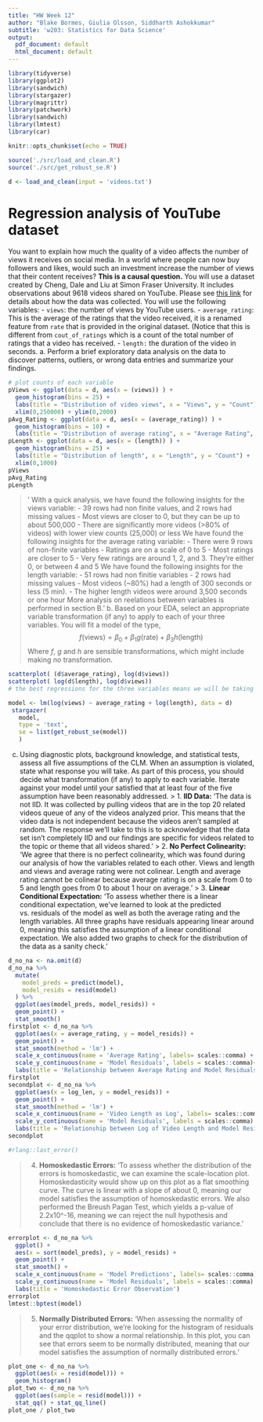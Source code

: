 ```yaml
---
title: "HW Week 12"
author: "Blake Bormes, Giulia Olsson, Siddharth Ashokkumar"
subtitle: 'w203: Statistics for Data Science'
output:
  pdf_document: default
  html_document: default
---
```

```r
library(tidyverse)
library(ggplot2)
library(sandwich)
library(stargazer)
library(magrittr)
library(patchwork)
library(sandwich)
library(lmtest)
library(car)
```
```r
knitr::opts_chunk$set(echo = TRUE)
```
```r
source('./src/load_and_clean.R')
source('./src/get_robust_se.R')
```
```r
d <- load_and_clean(input = 'videos.txt')
```
# Regression analysis of YouTube dataset
You want to explain how much the quality of a video affects the number of views it receives on social media. In a world where people can now buy followers and likes, would such an investment increase the number of views that their content receives?  **This is a causal question.**
You will use a dataset created by Cheng, Dale and Liu at Simon Fraser University.  It includes observations about 9618 videos shared on YouTube.  Please see [this link](http://netsg.cs.sfu.ca/youtubedata/) for details about how the data was collected.
You will use the following variables:
- `views`: the number of views by YouTube users.
- `average_rating`: This is the average of the ratings that the video received, it is a renamed feature from `rate` that is provided in the original dataset. (Notice that this is different from `cout_of_ratings` which is a count of the total number of ratings that a video has received.
- `length:` the duration of the video in seconds.
a. Perform a brief exploratory data analysis on the data to discover patterns, outliers, or wrong data entries and summarize your findings.
```r
# plot counts of each variable
pViews <- ggplot(data = d, aes(x = (views)) ) +
  geom_histogram(bins = 25) +
  labs(title = "Distribution of video views", x = "Views", y = "Count") +
  xlim(0,250000) + ylim(0,2000)
pAvg_Rating <- ggplot(data = d, aes(x = (average_rating)) ) +
  geom_histogram(bins = 10) +
  labs(title = "Distribution of average rating", x = "Average Rating", y = "Count")
pLength <- ggplot(data = d, aes(x = (length)) ) +
  geom_histogram(bins = 25) +
  labs(title = "Distribution of length", x = "Length", y = "Count") +
  xlim(0,1000)
pViews
pAvg_Rating
pLength
```
> '
With a quick analysis, we have found the following insights for the views variable:
- 39 rows had non finite values, and 2 rows had missing values
- Most views are closer to 0, but they can be up to about 500,000
- There are significantly more videos (>80% of videos) with lower view counts (25,000) or less
We have found the following insights for the average rating variable:
- There were 9 rows of non-finite variables
- Ratings are on a scale of 0 to 5
- Most ratings are closer to 5
- Very few ratings are around 1, 2, and 3. They're either 0, or between 4 and 5
We have found the following insights for the length variable:
- 51 rows had non finitie variables
- 2 rows had missing values
- Most videos (~80%) had a length of 300 seconds or less (5 min).
- The higher length videos were around 3,500 seconds or one hour
More analysis on reelations between variables is performed in section B.'
b. Based on your EDA, select an appropriate variable transformation (if any) to apply to each of your three variables.  You will fit a model of the type,
$$
  f(\text{views}) = \beta_0 + \beta_1 g(\text{rate})  + \beta_3 h(\text{length})
$$
Where $f$, $g$ and $h$ are sensible transformations, which might include making *no* transformation.
```r
scatterplot( (d$average_rating), log(d$views))
scatterplot( log(d$length), log(d$views))
# the best regressions for the three variables means we will be taking the log of views and the log of length.
```
```r
model <- lm(log(views) ~ average_rating + log(length), data = d)
 stargazer(
   model,
   type = 'text',
   se = list(get_robust_se(model))
   )
```
c. Using diagnostic plots, background knowledge, and statistical tests, assess all five assumptions of the CLM. When an assumption is violated, state what response you will take.  As part of this process, you should decide what transformation (if any) to apply to each variable. Iterate against your model until your satisfied that at least four of the five assumption have been reasonably addressed.
> 1. **IID Data:** 'The data is not IID. It was collected by pulling videos that are in the top 20 related videos queue of any of the videos analyzed prior. This means that the video data is not independent because the videos aren't sampled at random. The response we'll take to this is to acknowledge that the data set isn't completely IID and our findings are specific for videos related to the topic or theme that all videos shared.'
> 2. **No Perfect Colinearity:** 'We agree that there is no perfect colinearity, which was found during our analysis of how the variables related to each other. Views and length and views and average rating were not colinear. Length and average rating cannot be colinear because average rating is on a scale from 0 to 5 and length goes from 0 to about 1 hour on average.'
> 3. **Linear Conditional Expectation:** 'To assess whether there is a linear conditional expectation, we've learned to look at the predicted vs. residuals of the model as well as both the average rating and the length variables. All three graphs have residuals appearing linear around 0, meaning this satisfies the assumption of a linear conditional expectation. We also added two graphs to check for the distribution of the data as a sanity check.'
```r
d_no_na <- na.omit(d)
d_no_na %>%
  mutate(
    model_preds = predict(model),
    model_resids = resid(model)
  ) %>%
  ggplot(aes(model_preds, model_resids)) +
  geom_point() +
  stat_smooth()
firstplot <- d_no_na %>%
  ggplot(aes(x = average_rating, y = model_resids)) +
  geom_point() +
  stat_smooth(method = 'lm') +
  scale_x_continuous(name = 'Average Rating', labels= scales::comma) +
  scale_y_continuous(name = 'Model Residuals', labels = scales::comma)+
  labs(title = 'Relationship between Average Rating and Model Residuals', subtitle = 'Data is distributed')
firstplot
secondplot <- d_no_na %>%
  ggplot(aes(x = log_len, y = model_resids)) +
  geom_point() +
  stat_smooth(method = 'lm') +
  scale_x_continuous(name = 'Video Length as Log', labels= scales::comma) +
  scale_y_continuous(name = 'Model Residuals', labels = scales::comma) +
  labs(title = 'Relationship between Log of Video Length and Model Residuals', subtitle = 'Data is distributed')
secondplot
```
```r
#rlang::last_error()
```
> 4. **Homoskedastic Errors:** 'To assess whether the distribution of the errors is homoskedastic, we can examine the scale-location plot. Homoskedasticity would show up on this plot as a flat smoothing curve. The curve is linear with a slope of about 0, meaning our model satisfies the assumption of homoskedastic errors. We also performed the Breush Pagan Test, which yields a p-value of 2.2x10^-16, meaning we can reject the null hypothesis and conclude that there is no evidence of homoskedastic variance.'
```r
errorplot <- d_no_na %>%
  ggplot() +
  aes(x = sort(model_preds), y = model_resids) +
  geom_point() +
  stat_smooth() +
  scale_x_continuous(name = 'Model Predictions', labels= scales::comma) +
  scale_y_continuous(name = 'Model Residuals', labels = scales::comma) +
  labs(title = 'Homoskedastic Error Observation')
errorplot
lmtest::bptest(model)
```
> 5. **Normally Distributed Errors:** 'When assessing the normality of your error distribution, we're looking for the histogram of residuals and the qqplot to show a normal relationship. In this plot, you can see that errors seem to be normally distributed, meaning that our model satisfies the assumption of normally distributed errors.'
```r
plot_one <- d_no_na %>%
  ggplot(aes(x = resid(model))) +
  geom_histogram()
plot_two <- d_no_na %>%
  ggplot(aes(sample = resid(model))) +
  stat_qq() + stat_qq_line()
plot_one / plot_two
```

